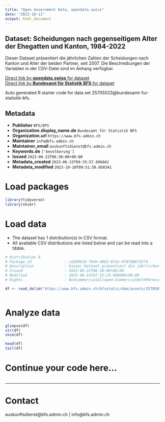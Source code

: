 ```yaml
---
title: "Open Government Data, opendata.swiss"
date: "2023-10-11"
output: html_document
---
```


## Dataset: Scheidungen nach gegenseitigem Alter der Ehegatten und Kanton, 1984-2022

Dieser Dataset präsentiert die jährlichen Zahlen der Scheidungen nach Kanton und Alter der beiden Partner, seit 2007. Die Beschreibungen der Variablen in der CSV-Datei sind im Anhang verfügbar.

[Direct link by **opendata.swiss** for dataset](https://opendata.swiss/de/dataset/scheidungen-nach-gegenseitigem-alter-der-ehegatten-und-kanton-1984-2022)<br>
[Direct link by **Bundesamt für Statistik BFS** for dataset](https://www.bfs.admin.ch/asset/de/ts-x-01.06.02.01)

Auto generated R starter code for data set 25705023@bundesamt-fur-statistik-bfs.

## Metadata

- **Publisher** `BFS/OFS`
- **Organization.display_name.de** `Bundesamt für Statistik BFS`
- **Organization.url** `https://www.bfs.admin.ch`
- **Maintainer** `info@bfs.admin.ch`
- **Maintainer_email** `auskunftsdienst@bfs.admin.ch`
- **Keywords.de** `['bevolkerung']`
- **Issued** `2023-06-22T06:30:00+00:00`
- **Metadata_created** `2023-06-22T09:35:57.696842`
- **Metadata_modified** `2023-10-10T09:51:50.058341`


# Load packages

```r

library(tidyverse)
library(skimr)

```

# Load data

-   The dataset has 1 distribution(s) in CSV format.
-   All available CSV distributions are listed below and can be read into a tibble.

```r

# Distribution 0
# Package_id               : c6289618-7b4b-4062-831e-970708674374
# Description              : Dieser Dataset präsentiert die jährlichen Zahlen der Scheidungen nach Kanton und Alter der beiden Partner, seit 2007. Die Beschreibungen der Variablen in der CSV-Datei sind im Anhang verfügbar.
# Issued                   : 2023-06-22T06:30:00+00:00
# Modified                 : 2023-06-14T07:35:24.880000+00:00
# Rights                   : NonCommercialAllowed-CommercialWithPermission-ReferenceRequired

df <- read_delim('https://www.bfs.admin.ch/bfsstatic/dam/assets/25705036/master')



```

# Analyze data

```r

glimpse(df)
str(df)
skim(df)

head(df)
tail(df)

```

# Continue your code here...

```r

```

------------------------------------------------------------------------

# Contact

auskunftsdienst@bfs.admin.ch | info@bfs.admin.ch
